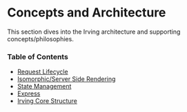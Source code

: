 <Meta title="Concepts|Overview" />

# Concepts and Architecture
This section dives into the Irving architecture and supporting concepts/philosophies.

### Table of Contents
* [Request Lifecycle](?path=/docs/concepts-request-lifecycle--page)
* [Isomorphic/Server Side Rendering](?path=/docs/concepts-server-side-rendering--page)
* [State Management](?path=/docs/concepts-state-management--page)
* [Express](?path=/docs/concepts-express--page)
* [Irving Core Structure](?path=/docs/concepts-irving-core-structure--page)
